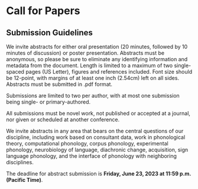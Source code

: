 
# Call for Papers

## Submission Guidelines

We invite abstracts for either oral presentation (20 minutes, followed by 10 minutes of discussion) or poster presentation. Abstracts must be anonymous, so please be sure to eliminate any identifying information and metadata from the document. Length is limited to a maximum of two single-spaced pages (US Letter), figures and references included. Font size should be 12-point, with margins of at least one inch (2.54cm) left on all sides. Abstracts must be submitted in .pdf format.

Submissions are limited to two per author, with at most one submission being single- or primary-authored.

All submissions must be novel work, not published or accepted at a journal, nor given or scheduled at another conference.

We invite abstracts in any area that bears on the central questions of our discipline, including work based on consultant data, work in phonological theory, computational phonology, corpus phonology, experimental phonology, neurobiology of language, diachronic change, acquisition, sign language phonology, and the interface of phonology with neighboring disciplines.

The deadline for abstract submission is <b>Friday, June 23, 2023 at 11:59 p.m. (Pacific Time)</b>.
